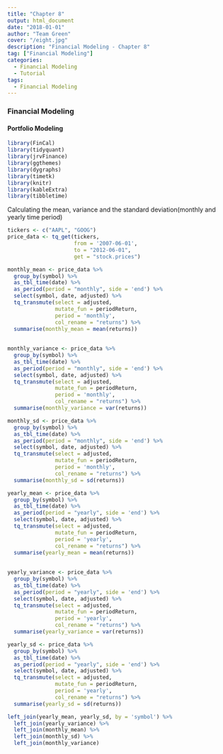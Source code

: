 ```yaml
---
title: "Chapter 8"
output: html_document
date: "2018-01-01"
author: "Team Green"
cover: "/eight.jpg"
description: "Financial Modeling - Chapter 8"
tag: ["Financial Modeling"]
categories:
  - Financial Modeling
  - Tutorial
tags:
  - Financial Modeling
---
```


### Financial Modeling
#### Portfolio Modeling



```r

library(FinCal)
library(tidyquant)
library(jrvFinance)
library(ggthemes)
library(dygraphs)
library(timetk)
library(knitr)
library(kableExtra)
library(tibbletime)


```

Calculating the mean, variance and the standard deviation(monthly and yearly time period)

```r

tickers <- c("AAPL", "GOOG")
price_data <- tq_get(tickers,
                     from = '2007-06-01',
                     to = "2012-06-01",
                     get = "stock.prices")

monthly_mean <- price_data %>%
  group_by(symbol) %>%
  as_tbl_time(date) %>%
  as_period(period = "monthly", side = 'end') %>%
  select(symbol, date, adjusted) %>%
  tq_transmute(select = adjusted,
               mutate_fun = periodReturn,
               period = 'monthly',
               col_rename = "returns") %>%
  summarise(monthly_mean = mean(returns))
  
  
monthly_variance <- price_data %>%
  group_by(symbol) %>%
  as_tbl_time(date) %>%
  as_period(period = "monthly", side = 'end') %>%
  select(symbol, date, adjusted) %>%
  tq_transmute(select = adjusted,
               mutate_fun = periodReturn,
               period = 'monthly',
               col_rename = "returns") %>%
  summarise(monthly_variance = var(returns))

monthly_sd <- price_data %>%
  group_by(symbol) %>%
  as_tbl_time(date) %>%
  as_period(period = "monthly", side = 'end') %>%
  select(symbol, date, adjusted) %>%
  tq_transmute(select = adjusted,
               mutate_fun = periodReturn,
               period = 'monthly',
               col_rename = "returns") %>%
  summarise(monthly_sd = sd(returns))  

yearly_mean <- price_data %>%
  group_by(symbol) %>%
  as_tbl_time(date) %>%
  as_period(period = "yearly", side = 'end') %>%
  select(symbol, date, adjusted) %>%
  tq_transmute(select = adjusted,
               mutate_fun = periodReturn,
               period = 'yearly',
               col_rename = "returns") %>%
  summarise(yearly_mean = mean(returns))
  
  
yearly_variance <- price_data %>%
  group_by(symbol) %>%
  as_tbl_time(date) %>%
  as_period(period = "yearly", side = 'end') %>%
  select(symbol, date, adjusted) %>%
  tq_transmute(select = adjusted,
               mutate_fun = periodReturn,
               period = 'yearly',
               col_rename = "returns") %>%
  summarise(yearly_variance = var(returns))

yearly_sd <- price_data %>%
  group_by(symbol) %>%
  as_tbl_time(date) %>%
  as_period(period = "yearly", side = 'end') %>%
  select(symbol, date, adjusted) %>%
  tq_transmute(select = adjusted,
               mutate_fun = periodReturn,
               period = 'yearly',
               col_rename = "returns") %>%
  summarise(yearly_sd = sd(returns))

left_join(yearly_mean, yearly_sd, by = 'symbol') %>%
  left_join(yearly_variance) %>%
  left_join(monthly_mean) %>%
  left_join(monthly_sd) %>%
  left_join(monthly_variance)

```



